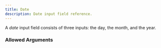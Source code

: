 ---
title: Date
description: Date input field reference.
---


<InputFieldInfo type={InputFieldType.DATE}></InputFieldInfo>

A _date_ input field consists of three inputs: the day, the month, and the year.

### Allowed Arguments

<InputFieldAllowedArguments type={InputFieldType.DATE}></InputFieldAllowedArguments>
